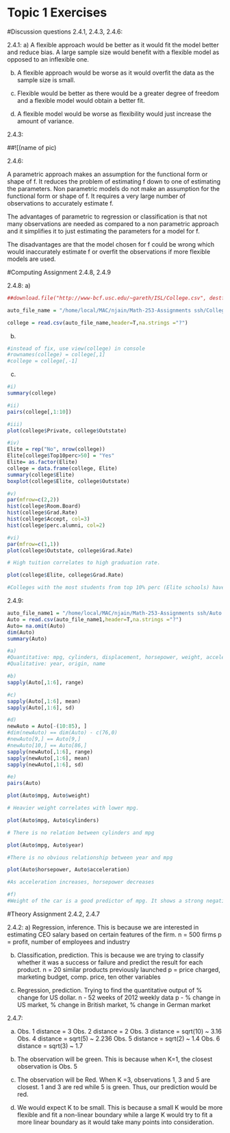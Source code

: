 # Topic 1 Exercises
#Discussion questions
2.4.1, 2.4.3, 2.4.6:

2.4.1:
a) A flexible approach would be better as it would fit the model better and reduce bias. A large sample size would benefit with a flexible model as opposed to an inflexible one. 

b) A flexible approach would be worse as it would overfit the data as the sample size is small. 

c) Flexible would be better as there would be a greater degree of freedom and a flexible model would obtain a better fit. 

d) A flexible model would be worse as flexibility would just increase the amount of variance.

2.4.3:

##![(name of pic)

2.4.6:

A parametric approach makes an assumption for the functional form or shape of f. It reduces the problem of estimating f down to one of estimating the parameters. Non parametric models do not make an assumption for the functional form or shape of f. It requires a very large number of observations to accurately estimate f. 

The advantages of parametric to regression or classification is that not many observations are needed as compared to a non parametric approach and it simplifies it to just estimating the parameters for a model for f. 

The disadvantages are that the model chosen for f could be wrong which would inaccurately estimate f or overfit the observations if more flexible models are used. 

#Computing Assignment
2.4.8, 2.4.9

2.4.8:
a) 

```r
##download.file("http://www-bcf.usc.edu/~gareth/ISL/College.csv", destfile="College.csv")
```

```r
auto_file_name = "/home/local/MAC/njain/Math-253-Assignments ssh/College.csv"
```

```r
college = read.csv(auto_file_name,header=T,na.strings ="?")
```
b) 

```r
#instead of fix, use view(college) in console 
#rownames(college) = college[,1]
#college = college[,-1]
```

c) 

```r

#i)
summary(college)

#ii)
pairs(college[,1:10])

#iii) 
plot(college$Private, college$Outstate)

#iv) 
Elite = rep("No", nrow(college))
Elite[college$Top10perc>50] = "Yes"
Elite= as.factor(Elite)
college = data.frame(college, Elite)
summary(college$Elite)
boxplot(college$Elite, college$Outstate)

#v)
par(mfrow=c(2,2))
hist(college$Room.Board)
hist(college$Grad.Rate)
hist(college$Accept, col=3)
hist(college$perc.alumni, col=2)

#vi) 
par(mfrow=c(1,1))
plot(college$Outstate, college$Grad.Rate)

# High tuition correlates to high graduation rate.

plot(college$Elite, college$Grad.Rate)

#Colleges with the most students from top 10% perc (Elite schools) have higher graduation rate. Their box plot is also not as spread out as non-elite schools. 

```

2.4.9: 

```r
auto_file_name1 = "/home/local/MAC/njain/Math-253-Assignments ssh/Auto.csv"
Auto = read.csv(auto_file_name1,header=T,na.strings ="?")
Auto= na.omit(Auto)
dim(Auto)
summary(Auto)

#a) 
#Quantitative: mpg, cylinders, displacement, horsepower, weight, acceleration
#Qualitative: year, origin, name

#b)
sapply(Auto[,1:6], range)

#c) 
sapply(Auto[,1:6], mean)
sapply(Auto[,1:6], sd)

#d) 
newAuto = Auto[-(10:85), ]
#dim(newAuto) == dim(Auto) - c(76,0)
#newAuto[9,] == Auto[9,]
#newAuto[10,] == Auto[86,]
sapply(newAuto[,1:6], range)
sapply(newAuto[,1:6], mean)
sapply(newAuto[,1:6], sd)

#e) 
pairs(Auto)

plot(Auto$mpg, Auto$weight)

# Heavier weight correlates with lower mpg.

plot(Auto$mpg, Auto$cylinders)

# There is no relation between cylinders and mpg

plot(Auto$mpg, Auto$year)

#There is no obvious relationship between year and mpg

plot(Auto$horsepower, Auto$acceleration)

#As acceleration increases, horsepower decreases

#f)
#Weight of the car is a good predictor of mpg. It shows a strong negative correlation with mpg. Name, year and cylinder do not have any obvious patterns with mpg and thus would not be good predictors and would overfit the data. 
```
#Theory Assignment 
2.4.2, 2.4.7

2.4.2: 
a) Regression, inference. This is because we are interested in estimating CEO salary based on certain features of the firm. 
n = 500 firms
p = profit, number of employees and industry

b) Classification, prediction. This is because we are trying to classify whether it was a success or failure and predict the result for each product. 
n = 20 similar products previously launched
p = price charged, marketing budget, comp. price, ten other variables

c) Regression, prediction. Trying to find the quantitative output of % change for US dollar. 
n - 52 weeks of 2012 weekly data
p - % change in US market, % change in British market, % change in German market

2.4.7: 

a)
Obs. 1 distance = 3
Obs. 2 distance = 2
Obs. 3 distance = sqrt(10) ~ 3.16
Obs. 4 distance = sqrt(5) ~ 2.236
Obs. 5 distance = sqrt(2) ~ 1.4
Obs. 6 distance = sqrt(3) ~ 1.7 

b) The observation will be green. This is because when K=1, the closest observation is Obs. 5

c) The observation will be Red. When K =3, observations 1, 3 and 5 are closest. 1 and 3 are red while 5 is green. Thus, our prediction would be red. 

d) We would expect K to be small. This is because a small K would be more flexible and fit a non-linear boundary while a large K would try to fit a more linear boundary as it would take many points into consideration. 

